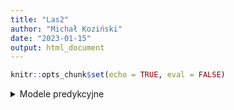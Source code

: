 ```yaml
---
title: "Las2"
author: "Michał Koziński"
date: "2023-01-15"
output: html_document
---
```


```r
knitr::opts_chunk$set(echo = TRUE, eval = FALSE)
```

<details>

  <summary>Modele predykcyjne</summary>

## Model predykcyjny - `Ranger tune`

<details>

  <summary>Model predykcyjny 1</summary>

<br/>

```r
# podział zbioru
library(tidymodels)
set.seed(1410)
sales_split <- initial_split(game_sales, strata = Global_Sales)
sales_train <- training(sales_split)
sales_test <- testing(sales_split)

sales_folds <- vfold_cv(sales_train, strata = Global_Sales)
sales_folds
```

```r
library(usemodels)

use_ranger(Global_Sales ~ Platform+Genre+Publisher, data = sales_train)

library(textrecipes)
```

```r
ranger_recipe <- 
  recipe(formula = Global_Sales ~ Platform + Genre + Publisher, data = sales_train) 

ranger_spec <- 
  rand_forest(mtry = tune(), min_n = tune(), trees = 1000) %>% 
  set_mode("regression") %>% 
  set_engine("ranger") 

ranger_workflow <- 
  workflow() %>% 
  add_recipe(ranger_recipe) %>% 
  add_model(ranger_spec) 

set.seed(6164)
#save(ranger_tune,file = "dane/ranger_tune.rda")
load("dane/ranger_tune.rda")
# ranger_tune <-
#   tune_grid(ranger_workflow,
#             resamples = sales_folds,
#             grid = 11)
```

```r
show_best(ranger_tune, metric = "rmse")
show_best(ranger_tune, metric = "rsq")
#show_best(ranger_tune, metric = "mae")

autoplot(ranger_tune)

final_rf <- ranger_workflow %>%
  finalize_workflow(select_best(ranger_tune, metric = "rmse"))

final_rf

sales_fit <- last_fit(final_rf,sales_split)
sales_fit

collect_metrics(sales_fit)
```

```r
collect_predictions(sales_fit) %>%
  ggplot(aes(Global_Sales, .pred)) +
  geom_abline(lty = 2, color = "gray50") +
  geom_point(alpha = 0.5, color = "midnightblue") +
  coord_fixed()



```

</details>






```r
# pierwsze 12 tytułów alfabetycznie
head(levels(game_sales$Name), n = 12)

tidytext::unnest_tokens(data.frame(levels(game_sales$Name)))

count(tidytext::unnest_tokens(levels(game_sales$Name)))

levels(game_sales$Genre)
```




```r
# sunburstR::sunburst(data.frame("Wydawca"=game_sales$Publisher
#                                "Platforma"=game_sales$Platform, 
#                                "Gatunek"=game_sales$Genre), width="100%", height=400)
# 
# 
# game_sales %>%
#   mutate("Wydawca"=Publisher,
#          "Platforma"=Platform,
#          "Gatunek"=Genre) %>%
#   select(Wydawca,Platforma,Gatunek) %>%
#   d3r::d3_nest(value_cols = "Platforma") %>%
#   #group_by(Wydawca) %>%
#   sunburstR::sunburst(count=T,sumNodes = T)


```





```r
Global_Sales_Publisher <- data.frame(aggregate(game_sales$Global_Sales, by=list(Category=game_sales$Publisher), FUN = sum)) %>%
  `colnames<-`(c("Publisher","Global_Sales"))

# Global_Sales_Publisher %>%
#   d3r::d3_nest(value_cols = "Global_Sales") %>%
#   sunburstR::sunburst(width="100%", height=400)

game_sales %>%
filter(Name=="Test Drive Unlimited")
```


```r
head(Global_Sales_Publisher[order(Global_Sales_Publisher$Global_Sales, decreasing=T),],15)
```




```r
# t1 <- game_sales %>%
#   select(Year,Platform) %>%
#   aggregate(.~Platform, FUN = min) %>%
#   pivot_longer(-Platform) %>%
#   mutate(min = value) %>%
#   select(Platform, min)
# 
# 
# t2 <- game_sales %>%
#   select(Year,Platform) %>%
#   aggregate(.~Platform, FUN = max) %>%
#   pivot_longer(-Platform) %>%
#   mutate(max = value) %>%
#   select(Platform, max)
# 
# t <- merge(t1,t2, by="Platform", sort=T)
# 
# t[order(t$min),] %>%
#   `row.names<-`(NULL) %>%
#   `colnames<-`(c("Platforma","Rok startu","Rok końca")) %>%
#   kbl() %>%
#   kable_styling()%>%
#   scroll_box(width = "100%", height = "200px")
#
# #niepotrzebne po wykonaniu interaktywnego



# #nieinteraktywny
# t3 %>%
#   ggplot(aes(x=Platform,y=Year))+
#   geom_textline(aes(label=Platform),size=4.3)+
#   scale_y_continuous(breaks=seq(1980,2016,by=2))+
#   geom_hline(yintercept = seq(1980,2016,by=2), linetype = "dashed", color = "black", alpha = 0.5, size=0.1)+
#   coord_flip()+
#   theme_classic(base_size = 20)+
#   theme(
#     axis.text.x = element_text(angle = 90, vjust = 0.5, hjust=1)
#     ,plot.title = element_text(color = "black", size = 32, face = "bold")
#     ,plot.subtitle = element_text(size = 25, face = "bold")
#   )


rm(list = c('t','t1','t2'))
```





```r
game_sales %>%
  select(Year,Genre,Global_Sales) %>%
  aggregate(.~Genre+Year, FUN = sum) %>%
  group_by(Year) %>%
  arrange(Year,desc(Global_Sales)) %>%
  mutate(Rank=row_number(Year)) %>% #nie podobało mi się użycie rank, bo zwracała wyniki z rangami ogólnymi i z 0.5
  ungroup() %>%
  mutate(texto = paste0(Genre, "\n",
                        Year, ": ",
                        format(round(Global_Sales*1000000, 0),
                               big.mark = ","))) %>%
  ggplot(aes(x=Year,y=Rank,color=Genre))+
  geom_line()+
  geom_point()+
  labs(title="Popularność gatunków gier na przestrzeni lat",
       x="Rok publikacji",
       y="",
       color="Gatunki")+
  scale_x_continuous(breaks=seq(1980,2016,by=1))+
  scale_y_reverse(breaks=seq(1,12,by=1))+
  geom_hline(yintercept = seq(1,12,by=1), linetype = "dashed", color = "black", alpha = 0.4, linewidth=0.7)+
  theme_classic(base_size = 20)+
  theme(
    axis.text.x = element_text(angle = 90, vjust = 0.5, hjust=1)
    ,plot.title = element_text(color = "black", size = 22, face = "bold")
    ,plot.subtitle = element_text(size = 25, face = "bold")
    ,plot.caption = element_text(face = "italic")
    ,legend.position = "none"
  )
```





```r
diamonds %>% 
  count(clarity)

diamonds %>% 
  mutate(clarity = case_when(
    clarity %in% c("I1", "IF") ~ "Inne"
  ))

diamonds %>% filter(clarity %in% c("I1","IF"))

diamonds$clarity <- factor(diamonds$clarity, ordered = F)
fct_collapse(diamonds$clarity, other = c("IF", "I1"))







ggdane <- game_sales %>%
  mutate(Sales=Global_Sales*10000000) %>%
  select(Platform,Sales) %>%
  aggregate(.~Platform, FUN = sum, drop = FALSE) %>%
  group_by(Platform) %>%
  arrange(desc(Sales),Platform) %>%
  ungroup() %>%
  mutate(texto = paste0(Platform," ", 
                        round(Sales/sum(Sales)*100,2),"%")) %>%
  hchart("pie", 
          hcaes(x = texto, y = Sales),
          name = "Sprzedanych kopii gier"
  ) %>%
  hc_title(
    text = "Udział platform w rynku growym w latach 1980-2016",
    margin = 20,
    align = "left",
    style = list(color = "black", useHTML = TRUE)
  )
```




```r

game_sales %>%
  ggstatsplot::ggnetweenstats(x = Genres, y = Global_Sales, bf.message = F)

#Error in loadNamespace(j <- i[[1L]], c(lib.loc, .libPaths()), versionCheck = vI[[j]]) :
#przestrzeń nazw ‘purrr’ 1.0.0 jest już załadowana, ale >= 1.0.1 jest wymagana
```